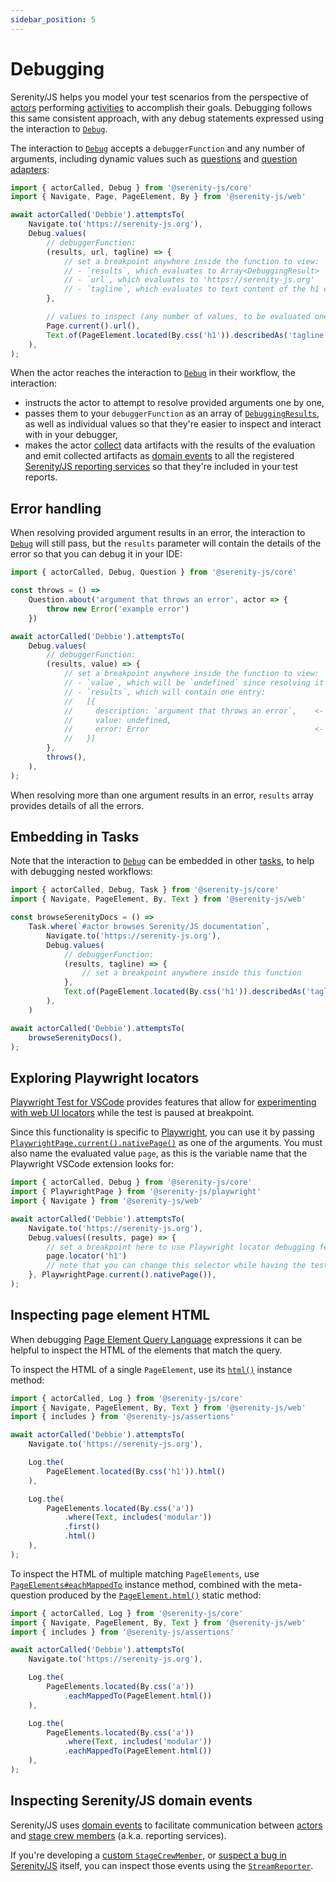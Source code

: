 ```yaml
---
sidebar_position: 5
---
```


# Debugging

Serenity/JS helps you model your test scenarios from the perspective of [actors](/api/core/class/Actor) performing [activities](/api/core/class/Activity) to accomplish their goals.
Debugging follows this same consistent approach, with any debug statements expressed using the interaction to [`Debug`](/api/core/class/Debug).

The interaction to [`Debug`](/api/core/class/Debug) accepts a `debuggerFunction` and any number of arguments, including dynamic values such as [questions](/api/core/class/Question)
and [question adapters](/api/core#QuestionAdapter):

```typescript
import { actorCalled, Debug } from '@serenity-js/core'
import { Navigate, Page, PageElement, By } from '@serenity-js/web'

await actorCalled('Debbie').attemptsTo(
    Navigate.to('https://serenity-js.org'),
    Debug.values(
        // debuggerFunction:
        (results, url, tagline) => {
            // set a breakpoint anywhere inside the function to view:
            // - `results`, which evaluates to Array<DebuggingResult>
            // - `url`, which evaluates to 'https://serenity-js.org'
            // - `tagline`, which evaluates to text content of the h1 element
        },

        // values to inspect (any number of values, to be evaluated one by one):
        Page.current().url(),
        Text.of(PageElement.located(By.css('h1')).describedAs('tagline'))
    ),
);
```

When the actor reaches the interaction to [`Debug`](/api/core/class/Debug) in their workflow, the interaction:
- instructs the actor to attempt to resolve provided arguments one by one,
- passes them to your `debuggerFunction` as an array of [`DebuggingResults`](/api/core/interface/DebuggingResult), as well as individual values so that they're easier to inspect and interact with in your debugger,
- makes the actor [collect](/api/core/class/Actor#collect) data artifacts with the results of the evaluation and emit collected artifacts as [domain events](/handbook/reporting/domain-events)
  to all the registered [Serenity/JS reporting services](/handbook/reporting/) so that they're included in your test reports.

## Error handling

When resolving provided argument results in an error, the interaction to [`Debug`](/api/core/class/Debug) will still pass,
but the `results` parameter will contain the details of the error so that you can debug it in your IDE:

```typescript
import { actorCalled, Debug, Question } from '@serenity-js/core'

const throws = () =>
    Question.about('argument that throws an error', actor => {
        throw new Error('example error')
    })

await actorCalled('Debbie').attemptsTo(
    Debug.values(
        // debuggerFunction:
        (results, value) => {
            // set a breakpoint anywhere inside the function to view:
            // - `value`, which will be `undefined` since resolving it resulted in an error
            // - `results`, which will contain one entry:
            //   [{
            //     description: `argument that throws an error`,    <- description of the Question
            //     value: undefined,
            //     error: Error                                     <- Error thrown during resolution
            //   }]
        },
        throws(),
    ),
);
```

When resolving more than one argument results in an error, `results` array provides details of all the errors.

## Embedding in Tasks

Note that the interaction to [`Debug`](/api/core/class/Debug) can be embedded in other [tasks](/api/core/class/Task),
to help with debugging nested workflows:

```typescript
import { actorCalled, Debug, Task } from '@serenity-js/core'
import { Navigate, PageElement, By, Text } from '@serenity-js/web'

const browseSerenityDocs = () =>
    Task.where(`#actor browses Serenity/JS documentation`,
        Navigate.to('https://serenity-js.org'),
        Debug.values(
            // debuggerFunction:
            (results, tagline) => {
                // set a breakpoint anywhere inside this function
            },
            Text.of(PageElement.located(By.css('h1')).describedAs('tagline'))
        ),
    )

await actorCalled('Debbie').attemptsTo(
    browseSerenityDocs(),
);
```

## Exploring Playwright locators

[Playwright Test for VSCode](https://marketplace.visualstudio.com/items?itemName=ms-playwright.playwright)
provides features that allow for [experimenting with web UI locators](https://marketplace.visualstudio.com/items?itemName=ms-playwright.playwright#tune-locators)
while the test is paused at breakpoint.

Since this functionality is specific to [Playwright](/api/playwright), you can use it by passing [`PlaywrightPage.current().nativePage()`](/api/playwright/class/PlaywrightPage)
as one of the arguments. You must also name the evaluated value `page`, as this is the variable name that the Playwright VSCode extension looks for:

```typescript
import { actorCalled, Debug } from '@serenity-js/core'
import { PlaywrightPage } from '@serenity-js/playwright'
import { Navigate } from '@serenity-js/web'

await actorCalled('Debbie').attemptsTo(
    Navigate.to('https://serenity-js.org'),
    Debug.values((results, page) => {
        // set a breakpoint here to use Playwright locator debugging features
        page.locator('h1')
        // note that you can change this selector while having the test paused at breakpoint
    }, PlaywrightPage.current().nativePage()),
);
```

## Inspecting page element HTML

When debugging [Page Element Query Language](/handbook/web-testing/page-element-query-language/) expressions
it can be helpful to inspect the HTML of the elements that match the query.

To inspect the HTML of a single `PageElement`, use its [`html()`](/api/web/class/PageElement/#html) instance method:

```typescript
import { actorCalled, Log } from '@serenity-js/core'
import { Navigate, PageElement, By, Text } from '@serenity-js/web'
import { includes } from '@serenity-js/assertions'

await actorCalled('Debbie').attemptsTo(
    Navigate.to('https://serenity-js.org'),

    Log.the(
        PageElement.located(By.css('h1')).html()
    ),

    Log.the(
        PageElements.located(By.css('a'))
            .where(Text, includes('modular'))
            .first()
            .html()
    ),
);
```

To inspect the HTML of multiple matching `PageElements`, use [`PageElements#eachMappedTo`](/api/web/class/PageElements/#eachMappedTo)
instance method, combined with the meta-question produced by the [`PageElement.html()`](/api/web/class/PageElement/#html) static method:

```typescript
import { actorCalled, Log } from '@serenity-js/core'
import { Navigate, PageElement, By, Text } from '@serenity-js/web'
import { includes } from '@serenity-js/assertions'

await actorCalled('Debbie').attemptsTo(
    Navigate.to('https://serenity-js.org'),

    Log.the(
        PageElements.located(By.css('a'))
            .eachMappedTo(PageElement.html())
    ),

    Log.the(
        PageElements.located(By.css('a'))
            .where(Text, includes('modular'))
            .eachMappedTo(PageElement.html())
    ),
);
```

## Inspecting Serenity/JS domain events

Serenity/JS uses [domain events](/handbook/reporting/domain-events/) to facilitate communication between [actors](/api/core/class/Actor)
and [stage crew members](/api/core/interface/StageCrewMember/) (a.k.a. reporting services).

If you're developing a [custom `StageCrewMember`](/api/core/interface/StageCrewMember/), or [suspect a bug in Serenity/JS](/contributing/#report-an-issue) itself,
you can inspect those events using the [`StreamReporter`](/api/core/class/StreamReporter/).
